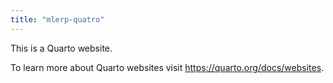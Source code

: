 ```yaml
---
title: "mlerp-quatro"
---
```


This is a Quarto website.

To learn more about Quarto websites visit <https://quarto.org/docs/websites>.
